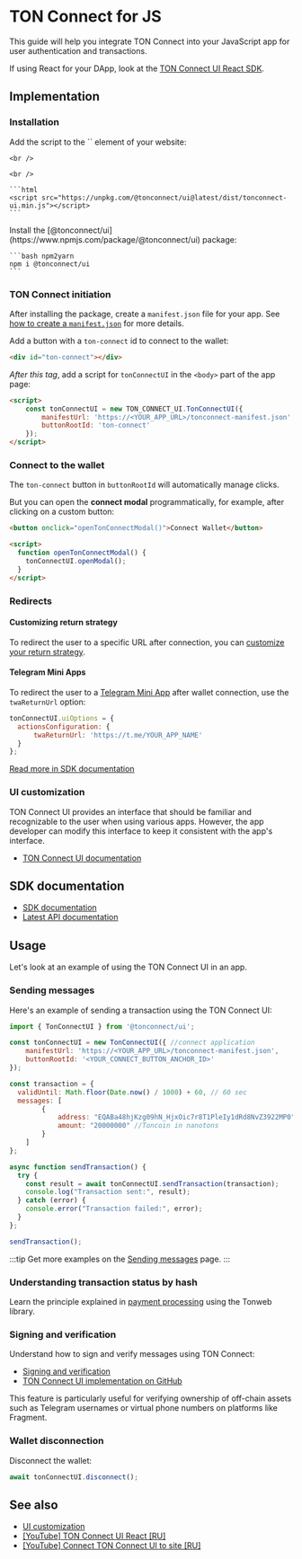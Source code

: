 

# TON Connect for JS

This guide will help you integrate TON Connect into your JavaScript app for user authentication and transactions.

If using React for your DApp, look at the [TON Connect UI React SDK](/v3/guidelines/ton-connect/frameworks/react).

## Implementation

### Installation

<Tabs groupId="Installation">
  <TabItem value="CDN" label="CDN">
    Add the script to the `<HEAD>` element of your website:

    <br />

    <br />

    ```html
    <script src="https://unpkg.com/@tonconnect/ui@latest/dist/tonconnect-ui.min.js"></script>
    ```
  </TabItem>

  <TabItem value="NPM" label="NPM">
    Install the [@tonconnect/ui](https://www.npmjs.com/package/@tonconnect/ui) package:

    ```bash npm2yarn
    npm i @tonconnect/ui
    ```
  </TabItem>
</Tabs>

### TON Connect initiation

After installing the package, create a `manifest.json` file for your app.
See [how to create a `manifest.json`](/v3/guidelines/ton-connect/creating-manifest) for more details.


Add a button with a `ton-connect` id to connect to the wallet:

```html
<div id="ton-connect"></div>
```

_After this tag_, add a script for `tonConnectUI` in the `<body>` part of the app page:

```html
<script>
    const tonConnectUI = new TON_CONNECT_UI.TonConnectUI({
        manifestUrl: 'https://<YOUR_APP_URL>/tonconnect-manifest.json',
        buttonRootId: 'ton-connect'
    });
</script>
```

### Connect to the wallet

The `ton-connect` button in `buttonRootId` will automatically manage clicks.

But you can open the **connect modal** programmatically, for example, after clicking on a custom button:

```html
<button onclick="openTonConnectModal()">Connect Wallet</button>

<script>
  function openTonConnectModal() {
    tonConnectUI.openModal();
  }
</script>
```

### Redirects

#### Customizing return strategy

To redirect the user to a specific URL after connection, you can [customize your return strategy](https://github.com/ton-connect/sdk/tree/main/packages/ui#add-the-return-strategy).

#### Telegram Mini Apps

To redirect the user to a [Telegram Mini App](/v3/guidelines/dapps/tma/overview) after wallet connection, use the `twaReturnUrl` option:

```js
tonConnectUI.uiOptions = {
  actionsConfiguration: {
      twaReturnUrl: 'https://t.me/YOUR_APP_NAME'
  }
};
```

[Read more in SDK documentation](https://github.com/ton-connect/sdk/tree/main/packages/ui#use-inside-twa-telegram-web-app)

### UI customization

TON Connect UI provides an interface that should be familiar and recognizable to the user when using various apps. However, the app developer can modify this interface to keep it consistent with the app's interface.

- [TON Connect UI documentation](https://github.com/ton-connect/sdk/tree/main/packages/ui#ui-customisation)

## SDK documentation

- [SDK documentation](https://github.com/ton-connect/sdk/blob/main/packages/ui/README.md)
- [Latest API documentation](https://ton-connect.github.io/sdk/modules/_tonconnect_ui.html)

## Usage

Let's look at an example of using the TON Connect UI in an app.

### Sending messages

Here's an example of sending a transaction using the TON Connect UI:

```js
import { TonConnectUI } from '@tonconnect/ui';

const tonConnectUI = new TonConnectUI({ //connect application
    manifestUrl: 'https://<YOUR_APP_URL>/tonconnect-manifest.json',
    buttonRootId: '<YOUR_CONNECT_BUTTON_ANCHOR_ID>'
});

const transaction = {
  validUntil: Math.floor(Date.now() / 1000) + 60, // 60 sec
  messages: [
        {
            address: "EQABa48hjKzg09hN_HjxOic7r8T1PleIy1dRd8NvZ3922MP0", // destination address
            amount: "20000000" //Toncoin in nanotons
        }
    ]
};

async function sendTransaction() {
  try {
    const result = await tonConnectUI.sendTransaction(transaction);
    console.log("Transaction sent:", result);
  } catch (error) {
    console.error("Transaction failed:", error);
  }
};

sendTransaction();
```

:::tip
Get more examples on the [Sending messages](/v3/guidelines/ton-connect/cookbook/ton-transfer) page.
:::

### Understanding transaction status by hash

Learn the principle explained in [payment processing](/v3/guidelines/dapps/asset-processing/payments-processing#check-contracts-transactions) using the Tonweb library.

### Signing and verification

Understand how to sign and verify messages using TON Connect:

- [Signing and verification](/v3/guidelines/ton-connect/verifying-signed-in-users)
- [TON Connect UI implementation on GitHub](https://github.com/ton-connect/sdk/tree/main/packages/ui#add-connect-request-parameters-ton_proof)

This feature is particularly useful for verifying ownership of off-chain assets such as Telegram usernames or virtual phone numbers on platforms like Fragment.

### Wallet disconnection

Disconnect the wallet:

```js
await tonConnectUI.disconnect();
```

## See also

- [UI customization](https://github.com/ton-connect/sdk/tree/main/packages/ui#ui-customisation)
- [\[YouTube\] TON Connect UI React \[RU\]](https://youtu.be/wIMbkJHv0Fs?list=PLyDBPwv9EPsCJ226xS5_dKmXXxWx1CKz_&t=1747)
- [\[YouTube\] Connect TON Connect UI to site \[RU\]](https://www.youtube.com/watch?v=HUQ1DPfFxG4&list=PLyDBPwv9EPsAIWi8vgic9kiV3KF_wvIcz&index=4)

<Feedback />
